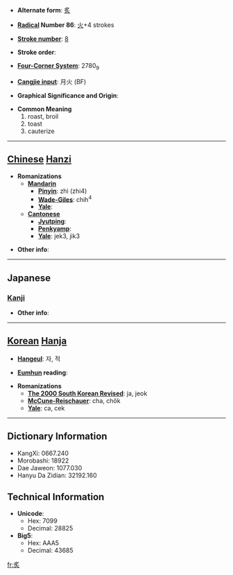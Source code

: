* '''Alternate form''': [[炙]]

* '''[[Wiktionary:Chinese radical index| Radical]] Number 86''': [[Wiktionary:Chinese radical index 火|火]]+4 strokes

* '''[[Wiktionary:Chinese total strokes index|Stroke number]]''': [[Wiktionary:Chinese total strokes index 8|8]]

* '''Stroke order''': 

* '''[[Wiktionary:Chinese four corner index|Four-Corner System]]''': 2780<sub>9</sub>

* '''[[Wiktionary:Chinese Cangjie index|Cangjie input]]''': 月火 (BF)

* '''Graphical Significance and Origin''': 

* '''Common Meaning'''
*#roast, broil
*# toast
*# cauterize


----

== [[Chinese]] [[Hanzi]] ==

* '''Romanizations'''
** '''[[Mandarin]]'''
*** '''[[Pinyin]]''': zhì (zhi4)
*** '''[[Wade-Giles]]''': chih<sup>4</sup>
*** '''[[Yale]]''': 
** '''[[Cantonese]]'''
*** '''[[Jyutping]]''':
*** '''[[Penkyamp]]''': 
*** '''[[Yale]]''': jek3, jik3

* '''Other info''': 

----

==Japanese==
===[[Kanji]]===
{{kanji|on readings=[[しゃ]] (sha), [[せき]] (seki)|kun readings=[[あぶる]] (aburu)}}

* '''Other info''':  

----

== [[Korean]] [[Hanja]] ==

* '''[[Hangeul]]''': 자, 적

* '''[[Eumhun]] reading''': 

* '''Romanizations'''
** '''[[The 2000 South Korean Revised Romanization|The 2000 South Korean Revised]]''': ja, jeok
** '''[[McCune-Reischauer]]''': cha, chŏk
** '''[[Yale]]''': ca, cek

----

== Dictionary Information ==

* KangXi: 0667.240
* Morobashi: 18922
* Dae Jaweon: 1077.030
* Hanyu Da Zidian: 32192.160

== Technical Information ==

* '''Unicode''':
** Hex: 7099
** Decimal: 28825
* '''Big5''':
** Hex: AAA5
** Decimal: 43685

[[fr:炙]]